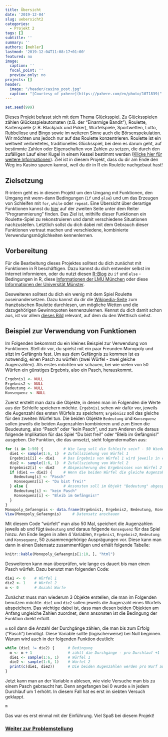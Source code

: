 ---
title: Übersicht
date: '2019-12-04'
slug: uebersicht2
categories:
  - Projekt 2
tags: []
subtitle: ''
summary: ''
authors: [mehler]
lastmod: '2019-12-04T11:08:17+01:00'
featured: no
image:
  caption: ''
  focal_point: ''
  preview_only: no
projects: []
header:
  image: "/header/casino_post.jpg"
  caption: "[Courtesy of pxhere](https://pxhere.com/en/photo/1071839)"
---
```{r,echo=F}
set.seed(999)
```

Dieses Projekt befasst sich mit dem Thema Glücksspiel. Zu Glücksspielen zählen Glücksspielautomaten (z.B. der "Einarmige Bandit"), Roulette, Kartenspiele (z.B. Blackjack und Poker), Würfelspiele, Sportwetten, Lotto, Rubbellose und Bingo sowie im weiteren Sinne auch die Börsenspekulation. Wir möchten uns jedoch nur auf das Roulette konzentrieren. Roulette ist ein weltweit verbreitetes, traditionelles Glücksspiel, bei dem es darum geht, auf bestimmte Zahlen oder Eigenschaften von Zahlen zu setzen, die durch den zufälligen Lauf einer Kugel in einem Kessel bestimmt werden ([Klicke hier für weitere Informationen](https://de.wikipedia.org/wiki/Roulette)). Ziel ist in diesem Projekt, dass du dir am Ende den Weg ins Kasino sparen kannst, weil du dir in R ein Roulette nachgebaut hast!

## Zielsetzung

R-intern geht es in diesem Projekt um den Umgang mit Funktionen, den Umgang mit wenn-dann Bedingungen (`if` und `else`) und um das Erzeugen von Schleifen mit `for`, `while` oder `repeat`. Eine Übersicht über derartige Funktionen kannst du [hier](https://www.uni-muenster.de/Stochastik/lehre/SS14/PrakStat/R-Befehle.pdf) auf der zweiten Seite unter dem Reiter "Programmierung" finden. Das Ziel ist, mithilfe dieser Funktionen ein Roulette-Spiel zu rekonstruieren und damit verschiedene Situationen nachzustellen. Letztlich sollst du dich dabei mit dem Gebrauch dieser Funktionen vertraut machen und verschiedene, kombinierte Verwendungsmöglichkeiten kennenlernen.  

## Vorbereitung

Für die Bearbeitung dieses Projektes solltest du dich zunächst mit Funktionen in R beschäftigen. Dazu kannst du dich entweder selbst im Internet informieren, oder du nutzt diesen [R-Blog](https://r-coding.de/blog/if-else/) zu `if` und `else` - Bedingungen in R, diese [Informationen der LMU München](https://statsoz-neu.userweb.mwn.de/lehre/2013_SoSe/StatSoft/material/4-folien-4.pdf) oder diese [Informationen der Universität Münster](https://www.uni-muenster.de/Stochastik/lehre/WS1011/PrakStat/R-Einfuehrung.pdf).

Desweiteren solltest du dich ein wenig mit dem Spiel Roulette auseinandersetzen. Dazu kannst du dir die [Wikipedia-Seite](https://de.wikipedia.org/wiki/Roulette#Das_franz%C3%B6sische_Roulette) zum französischen Roulette durchlesen, um mögliche Wetten und die dazugehörigen Gewinnquoten kennenzulernen. Kennst du dich damit schon aus, ist vor allem [dieses Bild](https://upload.wikimedia.org/wikipedia/commons/7/78/Roulette_table_fr.svg) relevant, auf dem du den Wetttisch siehst.

## Beispiel zur Verwendung von Funktionen

Im Folgenden bekommst du ein kleines Beispiel zur Verwendung von Funktionen. Stell dir vor, du spielst mit ein paar Freunden Monopoly und sitzt im Gefängnis fest. Um aus dem Gefängnis zu kommen ist es notwendig, einen Pasch zu würfeln (zwei Würfel - zwei gleiche Augenzahlen). Als erstes möchten wir schauen, bei wie vielen von 50 Würfen ein günstiges Ergebnis, also ein Pasch, herauskommt.

```{r}
Ergebnis1 <- NULL
Ergebnis2 <- NULL
Bedeutung <- NULL
Konsequenz <- NULL
```

Zuerst erstellt man dazu die Objekte, in denen man im Folgenden die Werte aus der Schleife speichern möchte. `Ergebnis1` sehen wir dafür vor, jeweils die Augenzahl des ersten Würfels zu speichern; `Ergebnis2` soll das gleiche für den zweiten Würfel tun. Die beiden Objekte `Bedeutung` und `Konsequenz` sollen jeweils die beiden Augenzahlen kombinieren und zum Einen die Beudeutung, also "Pasch" oder "kein Pasch", und zum Anderen die daraus folgende Implikation für das Spiel "Du bist frei!" oder "Bleib im Gefängnis!" ausgeben. Die Funktion, die das umsetzt, sieht folgendermaßen aus: 

```{r}
for (i in 1:50) {         # Wie lang soll die Schleife sein? - 50 Wiederholungen
  die1 <- sample(1:6, 1)  # Zufallsziehung von Würfel 1
  Ergebnis1[i] <- die1    # Das Ergebnis von Würfel 1 wird jeweils in einem neuen Eintrag (Eintrag "i" für die i-te Runde/den i-ten Durchlauf) im Objekt "Ergebnis1" gespeichert.
  die2 <- sample(1:6, 1)  # Zufallsziehung von Würfel 2
  Ergebnis2[i] <- die2    # Abspeicherung des Ergebnisses von Würfel 2
  if (die1 == die2) {     # Wenn die beiden Würfel die gleiche Augenzahl haben, dann soll in dem Objekt "Bedeutung" abgespeichert werden, dass ein Pasch gewürfelt wurde. Ebenso soll in dem Objekt "Konsequenz" die Anweisung "Du bist frei!" ausgegeben werden.
    Bedeutung[i] <- "Pasch"
    Konsequenz[i] <- "Du bist frei!"
  } else {                # Ansonsten soll im Objekt "Bedeutung" abgespeichert werden, dass kein Pasch gewürfelt wurde und im Objekt "Konsequenz" die Anweisung "Bleib im Gefängnis!"
    Bedeutung[i] <- "kein Pasch"
    Konsequenz[i] <- "Bleib im Gefängnis!"
  }
}
Monopoly_Gefaengnis <- data.frame(Ergebnis1, Ergebnis2, Bedeutung, Konsequenz) # Datensatz aus den drei Objekten erstellen
View(Monopoly_Gefaengnis)     # Datensatz anschauen
```

Mit diesem Code "würfelt" man also 50 Mal, speichert die Augenzahlen jeweils ab und fügt `Bedeutung` und daraus folgende `Konsequenz` für das Spiel hinzu. Am Ende liegen in allen 4 Variablen, `Ergebnis1`, `Ergebnis2`, `Bedeutung` und `Konsequenz`, 50 zusammengehörige Ausprägungen vor. Diese kann man dann in einen Datensatz zusammenfügen und erhält folgende Tabelle:

```{r, echo=FALSE}
knitr::kable(Monopoly_Gefaengnis[1:10, ], "html")
```

Desweiteren kann man überprüfen, wie lange es dauert bis man einen Pasch würfelt. Dazu benutzt man folgenden Code:

```{r}
die1 <- 0    # Würfel 1
die2 <- 1    # Würfel 2
m <- 0       # Anzahl Würfe
```
<p>
Zunächst muss man wiederum 3 Objekte erstellen, die man im Folgenden benutzen möchte. `die1` und `die2` sollen jeweils die Augenzahl eines Würfels abspeichern. Das wichtige dabei ist, dass man diesen beiden Objekten am Anfang ungleiche Zahlen zuordnet, denn ansonsten ist die Bedingung der Funktion direkt erfüllt.
</p>
`m` soll dann die Anzahl der Durchgänge zählen, die man bis zum Erfolg ("Pasch") benötigt. Diese Variable sollte (logischerweise) bei Null beginnen. Warum wird auch in der folgenden Funktion deutlich: 

```{r}
while (die1 != die2) {      # Bedingung
  m <- m + 1                # zählt die Durchgänge - pro Durchlauf +1
  die1 <- sample(1:6, 1)    # Würfel 1
  die2 <- sample(1:6, 1)    # Würfel 2
  print(c(die1, die2))      # Die beiden Augenzahlen werden pro Wurf ausgegeben, um die Ergebnisse nachvollziehen zu können.
}
```

Jetzt kann man an der Variable `m` ablesen, wie viele Versuche man bis zu einem Pasch gebraucht hat. Denn angefangen bei 0 wurde `m` in jedem Durchlauf um 1 erhöht. In diesem Fall hat es erst im siebten Versuch geklappt.

```{r}
m
```

Das war es erst einmal mit der Einführung. Viel Spaß bei diesem Projekt!

### [Weiter zur Problemstellung](/post/problemstellung2)
